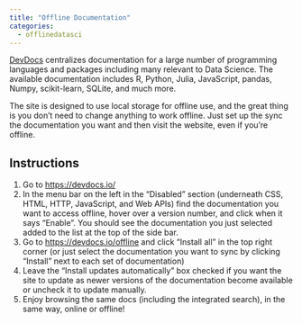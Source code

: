 ```yaml
---
title: "Offline Documentation"
categories:
  - offlinedatasci
---
```


[DevDocs](https://devdocs.io/) centralizes documentation for a large number of programming languages and packages including many relevant to Data Science. The available documentation includes R, Python, Julia, JavaScript, pandas, Numpy, scikit-learn, SQLite, and much more.

The site is designed to use local storage for offline use, and the great thing is you don’t need to change anything to work offline. Just set up the sync the documentation you want and then visit the website, even if you’re offline.

## Instructions
1. Go to [https://devdocs.io/](https://devdocs.io/)
1. In the menu bar on the left in the “Disabled” section (underneath CSS, HTML, HTTP, JavaScript, and Web APIs) find the documentation you want to access offline, hover over a version number, and click when it says “Enable”. You should see the documentation you just selected added to the list at the top of the side bar.
1. Go to [https://devdocs.io/offline](https://devdocs.io/offline) and click “Install all” in the top right corner (or just select the documentation you want to sync by clicking “Install” next to each set of documentation)
1. Leave the “Install updates automatically” box checked if you want the site to update as newer versions of the documentation become available or uncheck it to update manually.
1. Enjoy browsing the same docs (including the integrated search), in the same way, online or offline!
